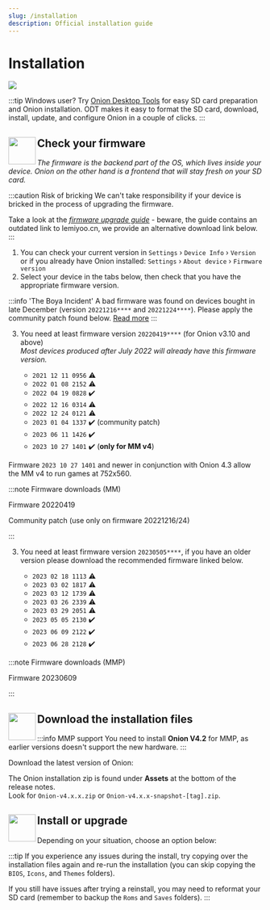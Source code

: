 ```yaml
---
slug: /installation
description: Official installation guide
---
```




# Installation

*![](https://user-images.githubusercontent.com/98862735/179318051-39abe99e-79eb-43da-9778-aa9b4f6d1b28.png)*


:::tip Windows user?
Try [Onion Desktop Tools](https://github.com/schmurtzm/Onion-Desktop-Tools/blob/main/README.md) for easy SD card preparation and Onion installation. ODT makes it easy to format the SD card, download, install, update, and configure Onion in a couple of clicks.
:::


## <sup><img align="left" src="https://user-images.githubusercontent.com/44569252/189428439-d70d00ac-3b1b-416f-a8fb-b47c8c6cead2.png" width="54" /></sup> Check your firmware

*The firmware is the backend part of the OS, which lives inside your device. Onion on the other hand is a frontend that will stay fresh on your SD card.*

:::caution Risk of bricking
We can't take responsibility if your device is bricked in the process of upgrading the firmware.

Take a look at the [*firmware upgrade guide*](https://user-images.githubusercontent.com/16885275/170205258-8add4be7-1a1e-4ae5-a8f2-cb13c6703e06.png) - beware, the guide contains an outdated link to lemiyoo.cn, we provide an alternative download link below.
:::

1. You can check your current version in `Settings` › `Device Info` › `Version`  
   or if you already have Onion installed: `Settings` › `About device` › `Firmware version`
2. Select your device in the tabs below, then check that you have the appropriate firmware version.

<Tabs groupId="device" queryString>
<TabItem value="mm" label="Miyoo Mini (MM)">


:::info 'The Boya Incident'
A bad firmware was found on devices bought in late December (version `20221216****` and `20221224****`).
Please apply the community patch found below. [Read more](https://docs.google.com/document/d/e/2PACX-1vQCTMHDUz2jJBPx3XbvXGVukRJ0t96JKe1gchuV9i5eo3RqY1mIwFx8H1Ja-3sQtFXcHh3U72O8DNcY/pub)
:::

3. You need at least firmware version `20220419****` (for Onion v3.10 and above)  
   *Most devices produced after July 2022 will already have this firmware version.*

   - `2021 12 11 0956` ⚠️
   - `2022 01 08 2152` ⚠️
   - `2022 04 19 0828` ✔️
   - `2022 12 16 0314` ⚠️
   - `2022 12 24 0121` ⚠️
   - `2023 01 04 1337` ✔️ (community patch)
   - `2023 06 11 1426` ✔️
   - `2023 10 27 1401` ✔️ (**only for MM v4**)

Firmware `2023 10 27 1401` and newer in conjunction with Onion 4.3 allow the MM v4 to run games at 752x560.

:::note Firmware downloads (MM)

<IconLink href="https://drive.google.com/drive/folders/1VtfcBCoIcpMIBY2FIyAtjV-Dg02JUvhG" icon="cloud_download">Firmware 20220419</IconLink><br/>

<IconLink href="https://www.reddit.com/r/MiyooMini/comments/104qbak/community_firmware_patch_for_new_devices/" icon="description">Community patch</IconLink> (use only on firmware 20221216/24)

:::

</TabItem>
<TabItem value="mmp" label="Miyoo Mini+ (MMP)">


3. You need at least firmware version `20230505****`, if you have an older version please download the recommended firmware linked below.

   - `2023 02 18 1113` ⚠️
   - `2023 03 02 1817` ⚠️
   - `2023 03 12 1739` ⚠️
   - `2023 03 26 2339` ⚠️
   - `2023 03 29 2051` ⚠️
   - `2023 05 05 2130` ✔️
   - `2023 06 09 2122` ✔️
   - `2023 06 28 2128` ✔️

:::note Firmware downloads (MMP)

<IconLink href="https://app.sugarsync.com/iris/wf/D4978471_09235444_029620" icon="cloud_download">Firmware 20230609</IconLink>

:::

</TabItem>
</Tabs>


## <sup><img align="left" src="https://user-images.githubusercontent.com/44569252/179302769-4169e57a-860f-4c0e-8792-007e7557ba48.png" width="54" /></sup> Download the installation files

:::info MMP support
You need to install **Onion V4.2** for MMP, as earlier versions doesn't support the new hardware.
:::

Download the latest version of Onion:

<div className="release-links">
    <ReleaseLink showDownloads className="button button--primary button--lg" url="https://api.github.com/repos/OnionUI/Onion/releases/latest" />
    <ReleaseLink showDownloads className="button button--secondary button--lg" url="https://api.github.com/repos/OnionUI/Onion/releases/tags/latest" />
</div>

The Onion installation zip is found under **Assets** at the bottom of the release notes.  
Look for `Onion-v4.x.x.zip` or `Onion-v4.x.x-snapshot-[tag].zip`.


## <sup><img align="left" src="https://user-images.githubusercontent.com/44569252/179306127-e8a2c99c-a078-46b0-9561-47abf5c16208.png" width="54" /></sup> Install or upgrade

Depending on your situation, choose an option below:

<DocCardList/>

:::tip
If you experience any issues during the install, try copying over the installation
files again and re-run the installation (you can skip copying the `BIOS`,
`Icons`, and `Themes` folders).

If you still have issues after trying a reinstall, you may need to reformat
your SD card (remember to backup the `Roms` and `Saves` folders).
:::

